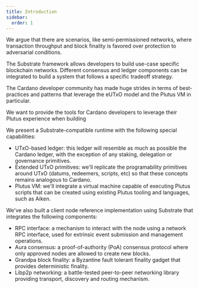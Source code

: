 ```yaml
---
title: Introduction
sidebar:
  order: 1
---
```


We argue that there are scenarios, like semi-permissioned networks, where transaction throughput and block finality is favored over protection to adversarial conditions.

The Substrate framework allows developers to build use-case specific blockchain networks. Different consensus and ledger components can be integrated to build a system that follows a specific tradeoff strategy.

The Cardano developer community has made huge strides in terms of best-practices and patterns that leverage the eUTxO model and the Plutus VM in particular.

We want to provide the tools for Cardano developers to leverage their Plutus experience when building

We present a Substrate-compatible runtime with the following special capabilities:

- UTxO-based ledger: this ledger will resemble as much as possible the Cardano ledger, with the exception of any staking, delegation or governance primitives.
- Extended UTxO primitives: we'll replicate the programability primitives around UTxO (datums, redeemers, scripts, etc) so that these concepts remains analogous to Cardano.
- Plutus VM: we'll integrate a virtual machine capable of executing Plutus scripts that can be created using existing Plutus tooling and languages, such as Aiken.

We've also built a client node reference implementation using Substrate that integrates the following components:

- RPC interface: a mechanism to interact with the node using a network RPC interface, used for extrinsic event submission and management operations.
- Aura consensus: a proof-of-authority (PoA) consensus protocol where only approved nodes are allowed to create new blocks.
- Grandpa block finality: a Byzantine fault tolerant finality gadget that provides deterministic finality.
- Libp2p networking: a battle-tested peer-to-peer networking library providing transport, discovery and routing mechanism.
